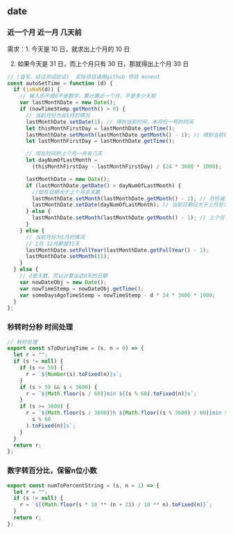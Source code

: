 ## date

### 近一个月 近一月 几天前

需求：1. 今天是 10 日，就求出上个月的 10 日

2. 如果今天是 31 日，而上个月只有 30 日，那就得出上个月 30 日

```js
// (自写，经过测试验证)  实际项目请用github 项目 monent
const autoSetTime = function (d) {
  if (isNaN(d)) {
    // 输入的不是d不是数字，要计算近一个月，不是多少天前
    var lastMonthDate = new Date();
    if (nowTimeStemp.getMonth() > 0) {
      // 当前月份为非1月的情况
      lastMonthDate.setDate(1); // 得到当前时间，本月份一号的时间
      let thisMonthFirstDay = lastMonthDate.getTime();
      lastMonthDate.setMonth(lastMonthDate.getMonth() - 1); // 得到当前时间，上一个月一号的时间
      let lastMonthFirstDay = lastMonthDate.getTime();

      // 现在时间的上个月一共有几天
      let dayNumOfLastMonth =
        (thisMonthFirstDay - lastMonthFirstDay) / (24 * 3600 * 1000);

      lastMonthDate = new Date();
      if (lastMonthDate.getDate() > dayNumOfLastMonth) {
        //现在日期大于上个月总天数
        lastMonthDate.setMonth(lastMonthDate.getMonth() - 1); // 月份减一个月
        lastMonthDate.setDate(dayNumOfLastMonth); // 当前日期日大于上月总天数，（比如现在31日上月只有30日），直接取日期为30日
      } else {
        lastMonthDate.setMonth(lastMonthDate.getMonth() - 1); // 上个月也有现在的这个日期，直接月-1即可
      }
    } else {
      // 当前月份为1月的情况
      // 1月 12月都是31天
      lastMonthDate.setFullYear(lastMonthDate.getFullYear() - 1);
      lastMonthDate.setMonth(11);
    }
  } else {
    // d是天数，可以计算出近d天的日期
    var nowDateObj = new Date();
    var nowTimeStemp = nowDateObj.getTime();
    var someDaysAgoTimeStemp = nowTimeStemp - d * 24 * 3600 * 1000;
  }
};
```

### 秒转时分秒 时间处理

```js
// 耗时处理
export const sToDuringTime = (s, n = 0) => {
  let r = "";
  if (s != null) {
    if (s <= 59) {
      r = `${Number(s).toFixed(n)}s`;
    }
    if (s > 59 && s < 3600) {
      r = `${Math.floor(s / 60)}min ${(s % 60).toFixed(n)}s`;
    }
    if (s >= 3600) {
      r = `${Math.floor(s / 3600)}h ${Math.floor((s % 3600) / 60)}min ${(
        s % 60
      ).toFixed(n)}s`;
    }
  }
  return r;
};
```

### 数字转百分比，保留n位小数

```javascript
export const numToPercentString = (s, n = 1) => {
  let r = "";
  if (s != null) {
    r = `${(Math.floor(s * 10 ** (n + 2)) / 10 ** n).toFixed(n)}`;
  }
  return r;
};
```
